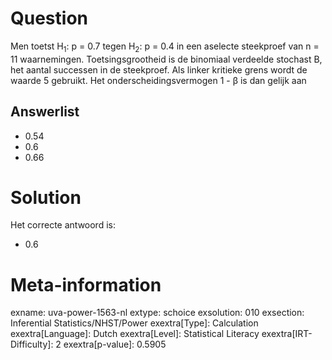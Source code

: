 Question
========

Men toetst H~1~: p = 0.7 tegen H~2~: p = 0.4 in een aselecte steekproef
van n = 11 waarnemingen. Toetsingsgrootheid is de binomiaal verdeelde
stochast B, het aantal successen in de steekproef. Als linker kritieke
grens wordt de waarde 5 gebruikt. Het onderscheidingsvermogen 1 - β is
dan gelijk aan

Answerlist
----------

* 0.54
* 0.6
* 0.66

Solution
========

Het correcte antwoord is: 

* 0.6

Meta-information
================
exname: uva-power-1563-nl
extype: schoice
exsolution: 010
exsection: Inferential Statistics/NHST/Power
exextra[Type]: Calculation
exextra[Language]: Dutch
exextra[Level]: Statistical Literacy
exextra[IRT-Difficulty]: 2
exextra[p-value]: 0.5905
